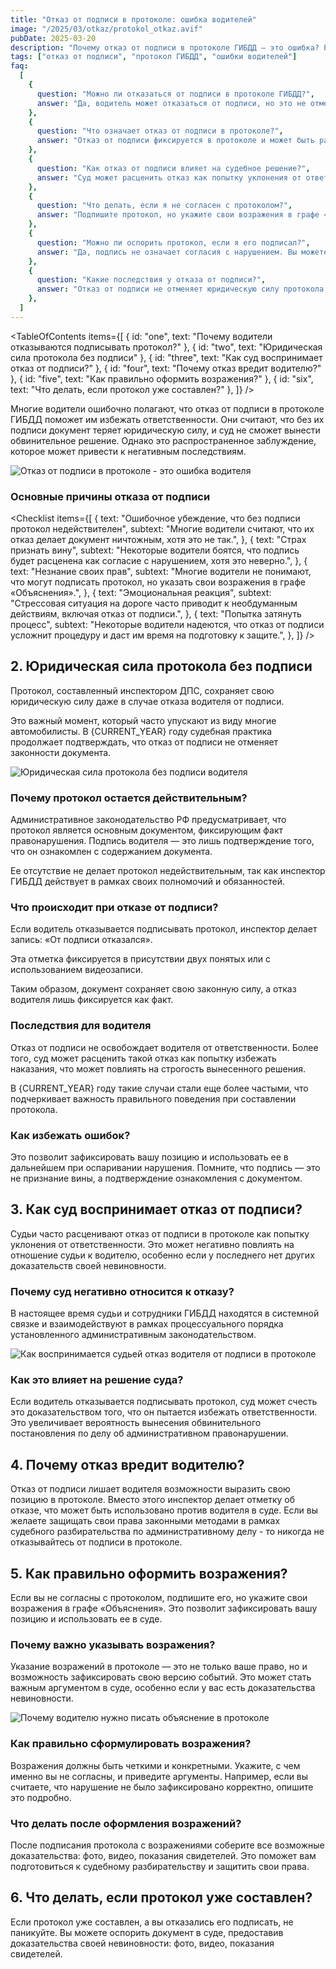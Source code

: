 ```yaml
---
title: "Отказ от подписи в протоколе: ошибка водителей"
image: "/2025/03/otkaz/protokol_otkaz.avif"
pubDate: 2025-03-20
description: "Почему отказ от подписи в протоколе ГИБДД — это ошибка? Разбираем, как такое поведение влияет на решение суда и почему водители получают обратный эффект."
tags: ["отказ от подписи", "протокол ГИБДД", "ошибки водителей"]
faq:
  [
    {
      question: "Можно ли отказаться от подписи в протоколе ГИБДД?",
      answer: "Да, водитель может отказаться от подписи, но это не отменяет юридической силы документа и может негативно повлиять на решение суда.",
    },
    {
      question: "Что означает отказ от подписи в протоколе?",
      answer: "Отказ от подписи фиксируется в протоколе и может быть расценен как несогласие с нарушением, но это не отменяет факта составления документа.",
    },
    {
      question: "Как отказ от подписи влияет на судебное решение?",
      answer: "Суд может расценить отказ как попытку уклонения от ответственности, что увеличивает вероятность вынесения обвинительного постановления.",
    },
    {
      question: "Что делать, если я не согласен с протоколом?",
      answer: "Подпишите протокол, но укажите свои возражения в графе «Объяснения». Это поможет защитить ваши интересы в суде.",
    },
    {
      question: "Можно ли оспорить протокол, если я его подписал?",
      answer: "Да, подпись не означает согласия с нарушением. Вы можете оспорить протокол в суде, предоставив доказательства своей невиновности.",
    },
    {
      question: "Какие последствия у отказа от подписи?",
      answer: "Отказ от подписи не отменяет юридическую силу протокола, но может усложнить вашу защиту в суде, так как судья может расценить это как попытку уклонения от административной ответственности.",
    },
  ]
---
```



<TableOfContents
  items={[
    { id: "one", text: "Почему водители отказываются подписывать протокол?" },
    { id: "two", text: "Юридическая сила протокола без подписи" },
    { id: "three", text: "Как суд воспринимает отказ от подписи?" },
    { id: "four", text: "Почему отказ вредит водителю?" },
    { id: "five", text: "Как правильно оформить возражения?" },
    { id: "six", text: "Что делать, если протокол уже составлен?" },
  ]}
/>

<section class="article-section" id="one">

Многие водители ошибочно полагают, что отказ от подписи в протоколе ГИБДД поможет им избежать ответственности. Они считают, что без их подписи документ теряет юридическую силу, и суд не сможет вынести обвинительное решение. Однако это распространенное заблуждение, которое может привести к негативным последствиям.

<Image
  src="/2025/03/otkaz/otkaz_podpis.avif"
  alt="Отказ от подписи в протоколе - это ошибка водителя"
  counter={1}
/>

<Zametka text="Отказ от подписи не отменяет юридической силы административного протокола, составленного в отношении водителя. Документ остается действительным, даже если водитель его не подписал." />

<Alert text="Отказ от подписи может быть расценен как попытка уклонения от ответственности, что только усугубит ситуацию и повлияет на решение суда." />

### Основные причины отказа от подписи

<Checklist
  items={[
    {
      text: "Ошибочное убеждение, что без подписи протокол недействителен",
      subtext:
        "Многие водители считают, что их отказ делает документ ничтожным, хотя это не так.",
    },
    {
      text: "Страх признать вину",
      subtext:
        "Некоторые водители боятся, что подпись будет расценена как согласие с нарушением, хотя это неверно.",
    },
    {
      text: "Незнание своих прав",
      subtext:
        "Многие водители не понимают, что могут подписать протокол, но указать свои возражения в графе «Объяснения».",
    },
    {
      text: "Эмоциональная реакция",
      subtext:
        "Стрессовая ситуация на дороге часто приводит к необдуманным действиям, включая отказ от подписи.",
    },
    {
      text: "Попытка затянуть процесс",
      subtext:
        "Некоторые водители надеются, что отказ от подписи усложнит процедуру и даст им время на подготовку к защите.",
    },
  ]}
/>

<Zametka text="Важно понимать, что отказ от подписи не защищает от ответственности, а лишь усложняет процесс защиты в суде." />

<Alert text="Подпись в протоколе — это не признание вины, а подтверждение того, что вы ознакомлены с документом. Отказ от подписи может быть использован против вас." />

</section>

<section class="article-section" id="two">

## 2. Юридическая сила протокола без подписи

Протокол, составленный инспектором ДПС, сохраняет свою юридическую силу даже в случае отказа водителя от подписи.

Это важный момент, который часто упускают из виду многие автомобилисты. В {CURRENT_YEAR} году судебная практика продолжает подтверждать, что отказ от подписи не отменяет законности документа.

<Image
  src="/2025/03/otkaz/protokol_bez_podpisi.avif"
  alt="Юридическая сила протокола без подписи водителя"
  counter={2}
/>

<Zametka text="Согласно статье 28.2 КоАП РФ, протокол об административном правонарушении считается действительным, даже если водитель отказался его подписать. Отказ фиксируется в документе, но это не отменяет его юридической силы." />

<Alert text="Отказ от подписи не отменяет протокол, но может быть расценен судом как попытка уклонения от ответственности, что негативно повлияет на исход дела." />

### Почему протокол остается действительным?

Административное законодательство РФ предусматривает, что протокол является основным документом, фиксирующим факт правонарушения. Подпись водителя — это лишь подтверждение того, что он ознакомлен с содержанием документа.

Ее отсутствие не делает протокол недействительным, так как инспектор ГИБДД действует в рамках своих полномочий и обязанностей.

### Что происходит при отказе от подписи?

Если водитель отказывается подписывать протокол, инспектор делает запись: «От подписи отказался».

Эта отметка фиксируется в присутствии двух понятых или с использованием видеозаписи.

Таким образом, документ сохраняет свою законную силу, а отказ водителя лишь фиксируется как факт.

### Последствия для водителя

Отказ от подписи не освобождает водителя от ответственности. Более того, суд может расценить такой отказ как попытку избежать наказания, что может повлиять на строгость вынесенного решения.

В {CURRENT_YEAR} году такие случаи стали еще более частыми, что подчеркивает важность правильного поведения при составлении протокола.

### Как избежать ошибок?

<Zametka text="Вместо отказа от подписи рекомендуется подписать протокол, но указать свои возражения в графе «Объяснения»." />

Это позволит зафиксировать вашу позицию и использовать ее в дальнейшем при оспаривании нарушения. Помните, что подпись — это не признание вины, а подтверждение ознакомления с документом.

</section>

<section class="article-section" id="three">

## 3. Как суд воспринимает отказ от подписи?

Судьи часто расценивают отказ от подписи в протоколе как попытку уклонения от ответственности. Это может негативно повлиять на отношение судьи к водителю, особенно если у последнего нет других доказательств своей невиновности.

<Zametka text="Суд может посчитать, что водитель пытается скрыть факт нарушения, что увеличивает вероятность вынесения обвинительного постановления." />

### Почему суд негативно относится к отказу?

В настоящее время судьи и сотрудники ГИБДД находятся в системной связке и взаимодействуют в рамках процессуального порядка установленного административным законодательством.

<Image
  src="/2025/03/otkaz/vospr_otkaz.avif"
  alt="Как воспринимается судьей отказ водителя от подписи в протоколе"
  counter={3}
/>

### Как это влияет на решение суда?

Если водитель отказывается подписывать протокол, суд может счесть это доказательством того, что он пытается избежать ответственности. Это увеличивает вероятность вынесения обвинительного постановления по делу об административном правонарушении.

<Alert text="Отказ от подписи не является доказательством невиновности и не защищает от штрафа или других санкций." />

</section>

<section class="article-section" id="four">

## 4. Почему отказ вредит водителю?

Отказ от подписи лишает водителя возможности выразить свою позицию в протоколе. Вместо этого инспектор делает отметку об отказе, что может быть использовано против водителя в суде. Если вы желаете защищать свои права законными методами в рамках судебного разбирательства по административному делу - то никогда не отказывайтесь от подписи в протоколе.

</section>

<section class="article-section" id="five">

## 5. Как правильно оформить возражения?

Если вы не согласны с протоколом, подпишите его, но укажите свои возражения в графе «Объяснения». Это позволит зафиксировать вашу позицию и использовать ее в суде.

<Zametka text="Указание возражений в протоколе — это ваше право, закрепленное в статье 28.2 КоАП РФ." />

### Почему важно указывать возражения?

Указание возражений в протоколе — это не только ваше право, но и возможность зафиксировать свою версию событий. Это может стать важным аргументом в суде, особенно если у вас есть доказательства невиновности.

<Image
  src="/2025/03/otkaz/obyasn_prot.avif"
  alt="Почему водителю нужно писать объяснение в протоколе"
  counter={4}
/>

### Как правильно сформулировать возражения?

Возражения должны быть четкими и конкретными. Укажите, с чем именно вы не согласны, и приведите аргументы. Например, если вы считаете, что нарушение не было зафиксировано корректно, опишите это подробно.

### Что делать после оформления возражений?

После подписания протокола с возражениями соберите все возможные доказательства: фото, видео, показания свидетелей. Это поможет вам подготовиться к судебному разбирательству и защитить свои права.

<Zametka text="Подпись в протоколе с возражениями — это не признание вины, а способ зафиксировать свою позицию. Используйте это право для защиты своих интересов." />

<Alert text="Не оставляйте графу «Объяснения» пустой. Чем подробнее вы опишете свои возражения, тем выше шансы на успешное оспаривание протокола." />

</section>

<section class="article-section" id="six">

## 6. Что делать, если протокол уже составлен?

Если протокол уже составлен, а вы отказались его подписать, не паникуйте. Вы можете оспорить документ в суде, предоставив доказательства своей невиновности: фото, видео, показания свидетелей.

<Zametka text="Даже если вы подписали протокол, это не означает согласия с нарушением. Вы всегда можете оспорить его в суде." />

<AvtouristCard title="Консультация автоюриста в г. Сургуте, ХМАО-Югры" />

</section>
